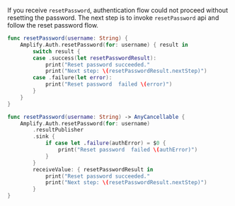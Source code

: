 If you receive `resetPassword`, authentication flow could not proceed without resetting the password. The next step is to invoke `resetPassword` api and follow the reset password flow.

<BlockSwitcher>

<Block name="Listener (iOS 11+)">

```swift
func resetPassword(username: String) {
    Amplify.Auth.resetPassword(for: username) { result in
        switch result {
        case .success(let resetPasswordResult):
            print("Reset password succeeded."
            print("Next step: \(resetPasswordResult.nextStep)")
        case .failure(let error):
            print("Reset password  failed \(error)")
        }
    }
}
```

</Block>

<Block name="Combine (iOS 13+)">

```swift
func resetPassword(username: String) -> AnyCancellable {
    Amplify.Auth.resetPassword(for: username)
        .resultPublisher
        .sink {
            if case let .failure(authError) = $0 {
                print("Reset password  failed \(authError)")
            }
        }
        receiveValue: { resetPasswordResult in
            print("Reset password succeeded."
            print("Next step: \(resetPasswordResult.nextStep)")
        }
}
```

</Block>

</BlockSwitcher>